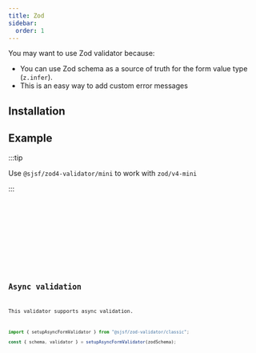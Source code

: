 ```yaml
---
title: Zod
sidebar:
  order: 1
---
```





You may want to use Zod validator because:

- You can use Zod schema as a source of truth for the form value type (`z.infer`).
- This is an easy way to add custom error messages

## Installation

<Npm pkg="@sjsf/zod4-validator zod" />

## Example

:::tip

Use `@sjsf/zod4-validator/mini` to work with `zod/v4-mini`

:::

<Tabs>
  <TabItem label="form.svelte">
    <Code code={formCode} lang='svelte' />
  </TabItem>
  <TabItem label="shared.ts">
    <Code code={sharedCode} lang='typescript' />
  </TabItem>
</Tabs>

<FormCard>
  <Form client:only="svelte" />
</FormCard>

## Async validation

This validator supports async validation.

```typescript
import { setupAsyncFormValidator } from "@sjsf/zod-validator/classic";

const { schema, validator } = setupAsyncFormValidator(zodSchema);
```

